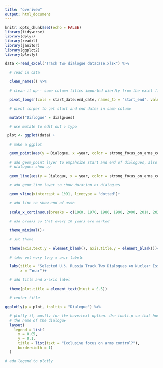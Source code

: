 ```yaml
---
title: "overivew"
output: html_document
---
```


```r
knitr::opts_chunk$set(echo = FALSE)
library(tidyverse)
library(dplyr)
library(readxl)
library(janitor)
library(ggplot2)
library(plotly)
```

```r

data <-read_excel("Track two dialogue database.xlsx") %>% 
  
  # read in data 
  
  clean_names() %>% 
  
  # clean it up-- some column titles imported wierdly from the excel file 
  
  pivot_longer(cols = start_date:end_date, names_to = "start_end", values_to = "year") %>% 
  
  # pivot longer to get start and end dates in same column 
  
  mutate("Dialogue" = dialgoues)

  # use mutate to edit out a typo 

```

```r


 plot <- ggplot(data) +
  
  # make a ggplot 
  
  geom_point(aes(y = Dialogue, x =year, color = strong_focus_on_arms_control)) +
  
  # add geom_point layer to empahsize start and end of dialogues, also so that one-year long 
  # dialogues show up 
  
  geom_line(aes(y = Dialogue, x = year, color = strong_focus_on_arms_control)) +
  
  # add geom_line layer to show duration of dialogues 
  
  geom_vline(xintercept = 1991, linetype = "dotted")+
  
  # add line to show end of USSR 
  
  scale_x_continuous(breaks = c(1960, 1970, 1980, 1990, 2000, 2010, 2020))+
  
  # add breaks so that every 10 years are marked 
  
  theme_minimal()+
  
  # set theme 
  
  theme(axis.text.y = element_blank(), axis.title.y = element_blank())+
  
  # take out very long x axis labels 

  labs(title = "Selected U.S. Russia Track Two Dialogues on Nuclear Issues, 1957-2020", 
       x = "Year")+
  
  # add title and x-axis label 
  
  theme(plot.title = element_text(hjust = 0.5))
  
  # center title 
  
ggplotly(p = plot, tooltip = "Dialogue") %>% 
  
  # plotly it, mostly for the hovertext option. Use tooltip so that hovertext shows 
  # the name of the dialogue 
  layout(
    legend = list(
      x = 0.05, 
      y = 0.1, 
      title = list(text = "Exclusive focus on arms control?"), 
      borderwidth = 1)
  )

# add legend to plotly 

```

